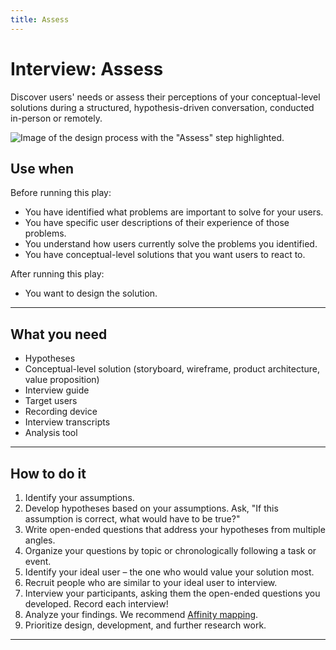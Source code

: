 ```yaml
---
title: Assess
---
```


# Interview: Assess

Discover users' needs or assess their perceptions of your conceptual-level solutions during a structured, hypothesis-driven conversation, conducted in-person or remotely.

<ImageBlock>

![Image of the design process with the "Assess" step highlighted.](./images/interview-assess.png)

</ImageBlock>

## Use when 

Before running this play:

- You have identified what problems are important to solve for your users. 
- You have specific user descriptions of their experience of those problems.
- You understand how users currently solve the problems you identified.
- You have conceptual-level solutions that you want users to react to.

After running this play:

- You want to design the solution.
 
---

## What you need

- Hypotheses
- Conceptual-level solution (storyboard, wireframe, product architecture, value proposition)
- Interview guide
- Target users
- Recording device
- Interview transcripts
- Analysis tool

---

## How to do it

1. Identify your assumptions.
2. Develop hypotheses based on your assumptions. Ask, "If this assumption is correct, what would have to be true?" 
3. Write open-ended questions that address your hypotheses from multiple angles. 
4. Organize your questions by topic or chronologically following a task or event.
5. Identify your ideal user – the one who would value your solution most. 
6. Recruit people who are similar to your ideal user to interview.
7. Interview your participants, asking them the open-ended questions you developed. Record each interview!
8. Analyze your findings. We recommend [Affinity mapping](/plays/affinity-mapping).
9. Prioritize design, development, and further research work.

---

<PlayHelp />
